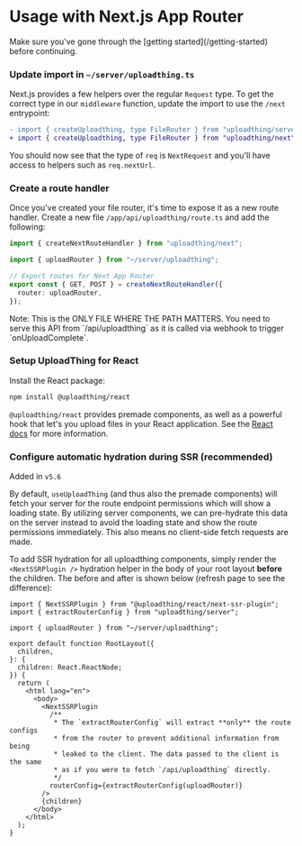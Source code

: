 
# Usage with Next.js App Router

<Callout type="info">
  Make sure you've gone through the [getting started](/getting-started) before
  continuing.
</Callout>

<Steps>

### Update import in `~/server/uploadthing.ts`

Next.js provides a few helpers over the regular `Request` type. To get the
correct type in our `middleware` function, update the import to use the `/next`
entrypoint:

```diff filename="server/uploadthing.ts"
- import { createUploadthing, type FileRouter } from "uploadthing/server";
+ import { createUploadthing, type FileRouter } from "uploadthing/next";
```

You should now see that the type of `req` is `NextRequest` and you'll have
access to helpers such as `req.nextUrl`.

### Create a route handler

Once you've created your file router, it's time to expose it as a new route
handler. Create a new file `/app/api/uploadthing/route.ts` and add the
following:

```ts copy filename="app/api/uploadthing/route.ts"
import { createNextRouteHandler } from "uploadthing/next";

import { uploadRouter } from "~/server/uploadthing";

// Export routes for Next App Router
export const { GET, POST } = createNextRouteHandler({
  router: uploadRouter,
});
```

<Callout type="warning">
  Note: This is the ONLY FILE WHERE THE PATH MATTERS. You need to serve this API
  from `/api/uploadthing` as it is called via webhook to trigger
  `onUploadComplete`.
</Callout>

### Setup UploadThing for React

Install the React package:

```bash copy npm2yarn
npm install @uploadthing/react
```

`@uploadthing/react` provides premade components, as well as a powerful hook
that let's you upload files in your React application. See the
[React docs](/frontend/react) for more information.

### Configure automatic hydration during SSR (recommended)

<Callout type="info">Added in `v5.6`</Callout>

By default, `useUploadThing` (and thus also the premade components) will fetch
your server for the route endpoint permissions which will show a loading state.
By utilizing server components, we can pre-hydrate this data on the server
instead to avoid the loading state and show the route permissions immediately.
This also means no client-side fetch requests are made.

To add SSR hydration for all uploadthing components, simply render the
`<NextSSRPlugin />` hydration helper in the body of your root layout **before**
the children. The before and after is shown below (refresh page to see the
difference):


<div className="mt-6 flex items-center justify-center gap-8">
  <WithoutSSR />
  <WithSSR />
</div>

```tsx copy filename="app/layout.tsx"
import { NextSSRPlugin } from "@uploadthing/react/next-ssr-plugin";
import { extractRouterConfig } from "uploadthing/server";

import { uploadRouter } from "~/server/uploadthing";

export default function RootLayout({
  children,
}: {
  children: React.ReactNode;
}) {
  return (
    <html lang="en">
      <body>
        <NextSSRPlugin
          /**
           * The `extractRouterConfig` will extract **only** the route configs
           * from the router to prevent additional information from being
           * leaked to the client. The data passed to the client is the same
           * as if you were to fetch `/api/uploadthing` directly.
           */
          routerConfig={extractRouterConfig(uploadRouter)}
        />
        {children}
      </body>
    </html>
  );
}
```

</Steps>
